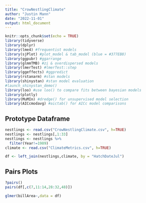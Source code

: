 ```yaml
---
title: "CrowNestlingClimate"
author: "Justin Mann"
date: "2022-11-01"
output: html_document
---
```


```r
knitr::opts_chunk$set(echo = TRUE)
library(tidyverse)
library(dplyr)
library(lme4) #frequentist models  
library(sjPlot) #plot_model & tab_model (blue = #377EB8)
library(ggpubr) #ggarrange
library(glmmTMB) #zi & overdispersed models
library(lmerTest) #lmerTest::step
library(ggeffects) #ggpredict
library(rstanarm) #stan models
library(shinystan) #stan model evaluation
#launch_shinystan_demo()
library(loo) #use loo() to compare fits between bayesian models
library(plotly)
library(MuMIn) #dredge() for unsupervised model selection
library(AICcmodavg) #aictab() for AICc model comparisons
```

## Prototype Dataframe

```r
nestlings <- read.csv("CrowNestlingClimate.csv", h=TRUE)
nestlings <- nestlings[,1:33]
nestlings <- nestlings %>% 
  filter(Year!=1989)
climate <- read.csv("ClimateMetrics.csv", h=TRUE)
```

```r
df <- left_join(nestlings,climate, by = "HatchDateJul")
```


## Pairs Plots

```r
?pairs()
pairs(df[,c(7,11:14,28:32,48)])
```

```r
glmer(billArea~,data = df)
```

